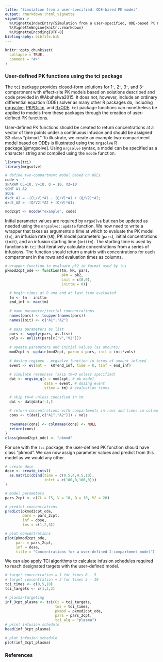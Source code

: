 ```yaml
---
title: "Simulation from a user-specified, ODE-based PK model"
output: rmarkdown::html_vignette
vignette: >
  %\VignetteIndexEntry{Simulation from a user-specified, ODE-based PK model}
  %\VignetteEngine{knitr::rmarkdown}
  %\VignetteEncoding{UTF-8}
bibliography: bibfile.bib  
---
```


```r
knitr::opts_chunk$set(
  collapse = TRUE,
  comment = "#>"
)
```

### User-defined PK functions using the tci package

The `tci` package provides closed-form solutions for 1-, 2-, 3-, and 3-compartment with effect-site PK models based on solutions described and code provided in @Abuhelwa2015. It does not, however, include an ordinary differential equation (ODE) solver as many other R packages do, including [mrgsolve](https://mrgsolve.github.io/), [PKPDsim](https://github.com/InsightRX/PKPDsim), and [RxODE](https://github.com/nlmixrdevelopment/RxODE). `tci` package functions can nonetheless be applied to models from these packages through the creation of user-defined PK functions.
 
User-defined PK functions should be created to return concentrations at a vector of time points under a continuous infusion and should be assigned S3 class "pkmod." To illustrate, we create an example two-compartment model based on ODEs is illustrated using the `mrgsolve` R package[@mrgsolve]. Using `mrgsolve` syntax, a model can be specified as a character string and compiled using the `mcode` function.

```r
library(tci)
library(mrgsolve)

# define two-compartment model based on ODEs
code <- '
$PARAM CL=10, V=10, Q = 10, V2=10
$CMT A1 A2
$ODE
dxdt_A1 = -(CL/V)*A1 - (Q/V)*A1 + (Q/V2)*A2;
dxdt_A2 = -(Q/V2)*A2 + (Q/V)*A1;
'
mod2cpt <- mcode("example", code)
```

Initial parameter values are required by `mrgsolve` but can be updated as needed using the `mrgsolve::update` function. We now need to write a wrapper that takes as arguments a time at which to evaluate the PK model (`tm`), an infusion rate (`kR`), PK model parameters (`pars`), initial concentrations (`init`), and an infusion starting time (`inittm`). The starting time is used by functions in `tci` that iteratively calculate concentrations from a series of infusions. The function should return a matrix with concentrations for each compartment in the rows and evaluation times as columns.

```r
# wrapper function to evaluate pk2 in format used by tci
pkmod2cpt_ode <- function(tm, kR, pars, 
                          pkm = pk2, 
                          init = c(0,0), 
                          inittm = 0){

  # begin times at 0 and end at last time evaluated
  tm <- tm - inittm
  end_inf <- max(tm)
  
  # name parameter/initial concentrations
  names(pars) <- toupper(names(pars))
  names(init) <- c("A1","A2")
  
  # pass parameters as list
  pars <- sapply(pars, as.list)
  vols <- unlist(pars[c("V","V2")])
  
  # update parameters and initial values (as amounts)
  mod2cpt <- update(mod2cpt, param = pars, init = init*vols)
  
  # dosing regimen - mrgsolve function in terms of amount infused
  event <- ev(amt =  kR*end_inf, time = 0, tinf = end_inf)
  
  # simulate responses (skip tm=0 unless specified)
  dat <- mrgsim_q(x = mod2cpt, # pk model
                  data = event, # dosing event
                  stime = tm) # evaluation times
  
  # skip tm=0 unless specified in tm
  dat <- dat@data[-1,]
  
  # return concentrations with compartments in rows and times in columns
  cons <- t(dat[,c("A1","A2")]) / vols
  
  rownames(cons) <- colnames(cons) <- NULL
  return(cons)
}
class(pkmod2cpt_ode) <- "pkmod"
```

For use with the `tci` package, the user-defined PK function should have class "pkmod". We can now assign parameter values and predict from this model as we would any other. 

```r
# create dose
dose <- create_intvl(
  as.matrix(cbind(time = c(0.5,4,4.5,10), 
                  infrt = c(100,0,100,0)))
)

# model parameters
pars_2cpt <- c(CL = 15, V = 10, Q = 10, V2 = 20)

# predict concentrations
predict(pkmod2cpt_ode, 
        pars = pars_2cpt, 
        inf = dose, 
        tms = c(1,2,3))

# plot concentrations
plot(pkmod2cpt_ode, 
     pars = pars_2cpt, 
     inf = dose, 
     title = "Concentrations for a user-defined 2-compartment model")
```


We can also apply TCI algorithms to calculate infusion schedules required to reach designated targets with the user-defined model. 

```r
# target concentration = 1 for times 0 - 5
# target concentration = 2 for times 5 - 10
tci_times <- c(0,5,10)
tci_targets <- c(1,2,2)

# plasma-targeting
inf_3cpt_plasma <- tci(Ct = tci_targets, 
                       tms = tci_times, 
                       pkmod = pkmod2cpt_ode, 
                       pars = pars_2cpt, 
                       tci_alg = "plasma")
# print infusion schedule
head(inf_3cpt_plasma)

# plot infusion schedule
plot(inf_3cpt_plasma)
```


### References




